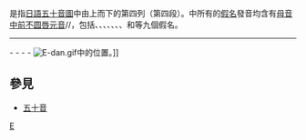 {{Unreferenced|time=2017-12-23T13:49:36+00:00}}
{{日語五十音}}
'''{{lang|ja|え段}}'''是指[[日語|日語]][[五十音圖|五十音圖]]中由上而下的第四列（第四段）。{{lang|ja|え段}}中所有的[[日語假名|假名]]發音均含有[[母音|母音]][[中前不圆唇元音|中前不圆唇元音]]/{{IPA link|e̞}}/，包括{{lang|ja|[[え|え]]}}、{{lang|ja|[[け|け]]}}、{{lang|ja|[[せ|せ]]}}、{{lang|ja|[[て|て]]}}、{{lang|ja|[[ね|ね]]}}、{{lang|ja|[[へ|へ]]}}、{{lang|ja|[[め|め]]}}、{{lang|ja|[[れ|れ]]}}和{{lang|ja|[[ゑ|ゑ]]}}等九個假名。
----
{{lang|ja|[[あ段|あ段]]}} - {{lang|ja|[[い段|い段]]}} - {{lang|ja|[[う段|う段]]}} - {{lang|ja|え段}} - {{lang|ja|[[お段|お段]]}}
{{Clear|left}}
[[File:E-dan.gif|thumb]]中的位置。]]
{{Clear|left}}

== 參見 ==
* [[五十音|五十音]]

[[Category:日语假名|E]]